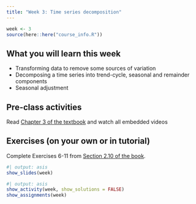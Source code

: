 ```yaml
---
title: "Week 3: Time series decomposition"
---
```


```r
week <- 3
source(here::here("course_info.R"))
```

## What you will learn this week

* Transforming data to remove some sources of variation
* Decomposing a time series into trend-cycle, seasonal and remainder components
* Seasonal adjustment

## Pre-class activities

Read [Chapter 3 of the textbook](https://otexts.com/fpp3/decomposition.html) and watch all embedded videos

## Exercises (on your own or in tutorial)

Complete Exercises 6-11 from [Section 2.10 of the book](https://otexts.com/fpp3/graphics-exercises.html).

<!-- [**Solutions to Exercises**](ex3-sol.qmd) -->


```r
#| output: asis
show_slides(week)
```

<!-- [Code used in lecture](lecture3.R) -->

```r
#| output: asis
show_activity(week, show_solutions = FALSE)
show_assignments(week)
```
